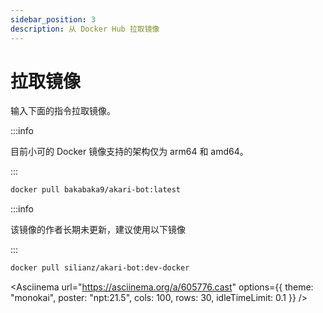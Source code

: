 ```yaml
---
sidebar_position: 3
description: 从 Docker Hub 拉取镜像
---
```



# 拉取镜像

输入下面的指令拉取镜像。

:::info

目前小可的 Docker 镜像支持的架构仅为 arm64 和 amd64。

:::

```sh
docker pull bakabaka9/akari-bot:latest
```

:::info

该镜像的作者长期未更新，建议使用以下镜像

:::

```sh
docker pull silianz/akari-bot:dev-docker
```

<Asciinema
url="https://asciinema.org/a/605776.cast"
options={{ theme: "monokai", poster: "npt:21.5", cols: 100, rows: 30, idleTimeLimit: 0.1 }}
/>
